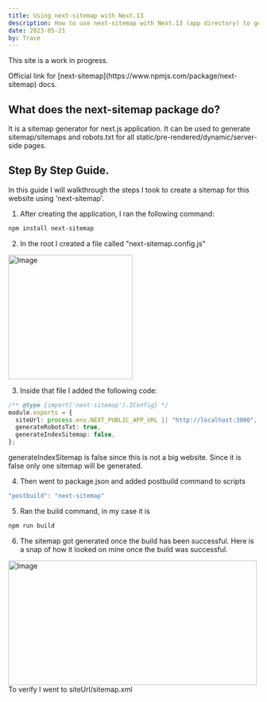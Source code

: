 ```yaml
---
title: Using next-sitemap with Next.13
description: How to use next-sitemap with Next.13 (app directory) to generated sitemap.
date: 2023-05-21
by: Trace
---
```


<Callout>This site is a work in progress.</Callout>

<Callout>
  Official link for [next-sitemap](https://www.npmjs.com/package/next-sitemap)
  docs.
</Callout>

## What does the next-sitemap package do?

It is a sitemap generator for next.js application. It can be used to generate sitemap/sitemaps and robots.txt for all static/pre-rendered/dynamic/server-side pages.

## Step By Step Guide.

In this guide I will walkthrough the steps I took to create a sitemap for this website using 'next-sitemap'.

1. After creating the application, I ran the following command:

```sh npm
npm install next-sitemap
```

2. In the root I created a file called "next-sitemap.config.js"

<Image
  src="/images/guides/sitemapConfig.jpg"
  width="250"
  height="250"
  alt="Image"
/>

3. Inside that file I added the following code:

```ts
/** @type {import('next-sitemap').IConfig} */
module.exports = {
  siteUrl: process.env.NEXT_PUBLIC_APP_URL || "http://localhost:3000",
  generateRobotsTxt: true,
  generateIndexSitemap: false,
};
```

<Callout>
  generateIndexSitemap is false since this is not a big website. Since it is
  false only one sitemap will be generated.
</Callout>

4. Then went to package.json and added postbuild command to scripts

```ts
"postbuild": "next-sitemap"
```

5. Ran the build command, in my case it is

```ts
npm run build
```

6. The sitemap got generated once the build has been successful. Here is a snap of how it looked on mine once the build was successful.

<Image
  src="/images/guides/postBuild.jpg"
  width="500"
  height="250"
  alt="Image"
/>
<Callout>To verify I went to siteUrl/sitemap.xml</Callout>
